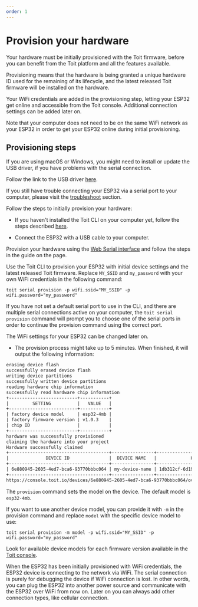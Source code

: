```yaml
---
order: 1
---
```


# Provision your hardware

Your hardware must be initially provisioned with the Toit firmware, before you can benefit from the Toit platform and all the features available.

Provisioning means that the hardware is being granted a unique hardware ID used for the remaining of its lifecycle,
and the latest released Toit firmware will be installed on the hardware.

Your WiFi credentials are added in the provisioning step, letting your ESP32 get online and accessible from the Toit console. Additional connection settings can be added later on.

<Note>

Note that your computer does not need to be on the same WiFi network as your ESP32 in order to get your ESP32 online during initial provisioning.

</Note>

## Provisioning steps

<Note type="warning" title="Install USB driver">

If you are using macOS or Windows, you might need to install or update the USB driver, if you have problems with the serial connection.

Follow the link to the USB driver [here](https://www.silabs.com/developers/usb-to-uart-bridge-vcp-drivers).

If you still have trouble connecting your ESP32 via a serial port to your computer, please visit the [troubleshoot](../troubleshoot) section.

</Note>

Follow the steps to initially provision your hardware:

- If you haven't installed the Toit CLI on your computer yet, follow the steps described [here](../../installation).

- Connect the ESP32 with a USB cable to your computer.

<Tabs>
<Tab label="Console">

Provision your hardware using the [Web Serial interface](https://console.toit.io/serial) and follow the steps in the guide on the page.

</Tab>
<Tab label="CLI">

Use the Toit CLI to provision your ESP32 with initial device settings and the latest released Toit firmware.
Replace `MY_SSID` and `my_password` with your own WiFi credentials in the following command:

```shell
toit serial provision -p wifi.ssid="MY_SSID" -p wifi.password="my_password"
```

<Note title="Pro-tip">

If you have not set a default serial port to use in the CLI, and there are multiple serial connections active on your computer, the `toit serial provision` command will prompt you to choose one of
the serial ports in order to continue the provision command using the correct port.

</Note>

The WiFi settings for your ESP32 can be changed later on.

- The provision process might take up to 5 minutes. When finished, it will output the following information:

```txt
erasing device flash
successfully erased device flash
writing device partitions
successfully written device partitions
reading hardware chip information
successfully read hardware chip information
+--------------------------+-----------+
|         SETTING          |   VALUE   |
+--------------------------+-----------+
| factory device model     | esp32-4mb |
| factory firmware version | v1.0.3    |
| chip ID                  |           |
+--------------------------+-----------+
hardware was successfully provisioned
claiming the hardware into your project
Hardware successfully claimed
+--------------------------------------+----------------+--------------------------------------+
|              DEVICE ID               |  DEVICE NAME   |             HARDWARE ID              |
+--------------------------------------+----------------+--------------------------------------+
| 6e880945-2605-4ed7-bca6-93770bbbc064 | my-device-name | 1db312cf-6d19-4c16-84d7-6b7f32b36da1 |
+--------------------------------------+----------------+--------------------------------------+
https://console.toit.io/devices/6e880945-2605-4ed7-bca6-93770bbbc064/overview
```

<Note title="Device models">

The `provision` command sets the model on the device. The default model is `esp32-4mb`.

If you want to use another device model, you can provide it with `-m` in the provision command and replace `model` with the specific device model to use:

```shell
toit serial provision -m model -p wifi.ssid="MY_SSID" -p wifi.password="my_password"
```

Look for available device models for each firmware version available in the
[Toit console](https://console.toit.io/project/firmware).

</Note>

</Tab>
</Tabs>

<Note>

When the ESP32 has been initially provisioned with WiFi credentials, the ESP32 device is connecting to the network via WiFi.
The serial connection is purely for debugging the device if WiFi connection is lost.
In other words, you can plug the ESP32 into another power source and communicate with the ESP32 over WiFi from now on.
Later on you can always add other connection types, like cellular connection.

</Note>

